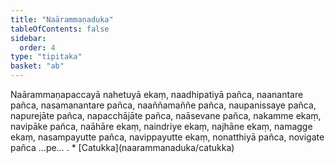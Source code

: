 ```yaml
---
title: "Naārammaṇaduka"
tableOfContents: false
sidebar:
  order: 4
type: "tipitaka"
basket: "ab"
---
```



<DynamicBreadcrumb />

<Division number="53">

<Paragraph number="253">
Naārammaṇapaccayā nahetuyā ekaṃ, naadhipatiyā pañca, naanantare pañca, nasamanantare pañca, naaññamaññe pañca, naupanissaye pañca, napurejāte pañca, napacchājāte pañca, naāsevane pañca, nakamme ekaṃ, navipāke pañca, naāhāre ekaṃ, naindriye ekaṃ, najhāne ekaṃ, namagge ekaṃ, nasampayutte pañca, navippayutte ekaṃ, nonatthiyā pañca, novigate pañca …pe… .

</Paragraph>
</Division>

<TableOfContents>
* [Catukka](naarammanaduka/catukka)
</TableOfContents>